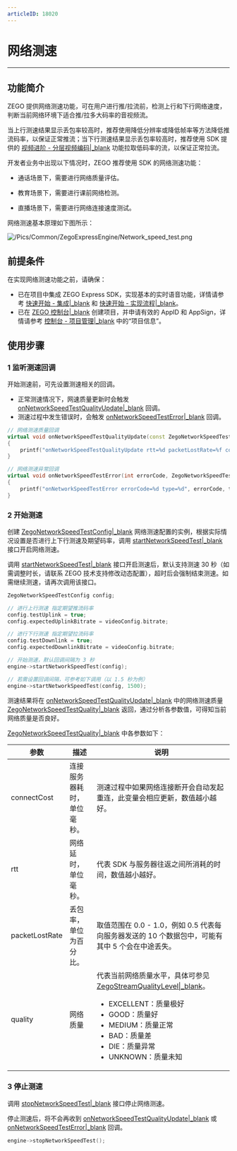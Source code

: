 ```yaml
---
articleID: 18020
---
```

# 网络测速

- - -

## 功能简介

ZEGO 提供网络测速功能，可在用户进行推/拉流前，检测上行和下行网络速度，判断当前网络环境下适合推/拉多大码率的音视频流。


当上行测速结果显示丢包率较高时，推荐使用降低分辨率或降低帧率等方法降低推流码率，以保证正常推流；当下行测速结果显示丢包率较高时，推荐使用 SDK 提供的 [视频进阶 - 分层视频编码\|_blank](#4433) 功能拉取低码率的流，以保证正常拉流。

开发者业务中出现以下情况时，ZEGO 推荐使用 SDK 的网络测速功能：

- 通话场景下，需要进行网络质量评估。

- 教育场景下，需要进行课前网络检测。

- 直播场景下，需要进行网络连接速度测试。


网络测速基本原理如下图所示：

![/Pics/Common/ZegoExpressEngine/Network_speed_test.png](http://doc.oa.zego.im/Pics/Common/ZegoExpressEngine/Network_speed_test.png)


## 前提条件

在实现网络测速功能之前，请确保：

- 已在项目中集成 ZEGO Express SDK，实现基本的实时语音功能，详情请参考 [快速开始 - 集成\|_blank](!ExpressAudioSDK-Integration/SDK_Integration) 和 [快速开始 - 实现流程\|_blank](!ExpressAudioSDK-Integration/Solution_Implementation)。
- 已在 [ZEGO 控制台\|_blank](https://console.zego.im) 创建项目，并申请有效的 AppID 和 AppSign，详情请参考 [控制台 - 项目管理\|_blank](#12107) 中的“项目信息”。


## 使用步骤

### 1 监听测速回调

开始测速前，可先设置测速相关的回调。

- 正常测速情况下，网速质量更新时会触发 [onNetworkSpeedTestQualityUpdate\|_blank](@onNetworkSpeedTestQualityUpdate) 回调。
- 测速过程中发生错误时，会触发 [onNetworkSpeedTestError\|_blank](@onNetworkSpeedTestError) 回调。

```C++
// 网络测速质量回调
virtual void onNetworkSpeedTestQualityUpdate(const ZegoNetworkSpeedTestQuality& quality, ZegoNetworkSpeedTestType type)
{
    printf("onNetworkSpeedTestQualityUpdate rtt=%d packetLostRate=%f connectCost=%d type=%d", quality.rtt, quality.packetLostRate, quality.connectCost, type);
}

// 网络测速异常回调
virtual void onNetworkSpeedTestError(int errorCode, ZegoNetworkSpeedTestType type)
{
    printf("onNetworkSpeedTestError errorCode=%d type=%d", errorCode, type);
}
```

### 2 开始测速

创建 [ZegoNetworkSpeedTestConfig\|_blank](@-ZegoNetworkSpeedTestConfig) 网络测速配置的实例，根据实际情况设置是否进行上下行测速及期望码率，调用 [startNetworkSpeedTest\|_blank](@startNetworkSpeedTest) 接口开启网络测速。

<div class="mk-hint">


调用 [startNetworkSpeedTest\|_blank](@startNetworkSpeedTest) 接口开启测速后，默认支持测速 30 秒（如需调整时长，请联系 ZEGO 技术支持修改动态配置），超时后会强制结束测速。如需继续测速，请再次调用该接口。
</div>



```C++
ZegoNetworkSpeedTestConfig config;

// 进行上行测速 指定期望推流码率
config.testUplink = true;
config.expectedUplinkBitrate = videoConfig.bitrate;

// 进行下行测速 指定期望拉流码率
config.testDownlink = true;
config.expectedDownlinkBitrate = videoConfig.bitrate;

// 开始测速，默认回调间隔为 3 秒
engine->startNetworkSpeedTest(config);

// 若需设置回调间隔，可参考如下调用（以 1.5 秒为例）
engine->startNetworkSpeedTest(config, 1500);
```


测速结果将在 [onNetworkSpeedTestQualityUpdate\|_blank](@onNetworkSpeedTestQualityUpdate) 中的网络测速质量 [ZegoNetworkSpeedTestQuality\|_blank](@-ZegoNetworkSpeedTestQuality) 返回，通过分析各参数值，可得知当前网络质量是否良好。

[ZegoNetworkSpeedTestQuality\|_blank](@-ZegoNetworkSpeedTestQuality) 中各参数如下：

| 参数   | 描述   | 说明   |
| -----  | -----| -----|
| connectCost | 连接服务器耗时，单位毫秒。 | 测速过程中如果网络连接断开会自动发起重连，此变量会相应更新，数值越小越好。|
| rtt | 网络延时，单位毫秒。 | 代表 SDK 与服务器往返之间所消耗的时间，数值越小越好。 |
| packetLostRate | 丢包率，单位为百分比。 |  取值范围在 0.0 - 1.0，例如 0.5 代表每向服务器发送的 10 个数据包中，可能有其中 5 个会在中途丢失。 |
| quality | 网络质量 | 代表当前网络质量水平，具体可参见 [ZegoStreamQualityLevel\|_blank](@-ZegoStreamQualityLevel)。 <ul><li>EXCELLENT：质量极好</li><li>GOOD：质量好</li><li>MEDIUM：质量正常</li><li>BAD：质量差</li><li>DIE：质量异常</li><li>UNKNOWN：质量未知</li></ul>  |



### 3 停止测速

调用 [stopNetworkSpeedTest\|_blank](@stopNetworkSpeedTest) 接口停止网络测速。

停止测速后，将不会再收到 [onNetworkSpeedTestQualityUpdate\|_blank](@onNetworkSpeedTestQualityUpdate) 或 [onNetworkSpeedTestError\|_blank](@onNetworkSpeedTestError) 回调。

```C++
engine->stopNetworkSpeedTest();
```
